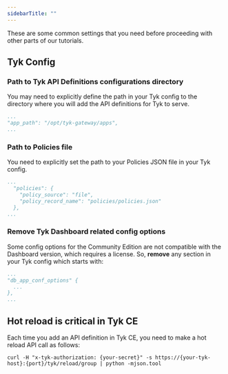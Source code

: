 ```yaml
---
sidebarTitle: ""
---
```


These are some common settings that you need before proceeding with other parts of our tutorials.

## Tyk Config

### Path to Tyk API Definitions configurations directory

You may need to explicitly define the path in your Tyk config to the directory where you will add
the API definitions for Tyk to serve.

```yaml
...
"app_path": "/opt/tyk-gateway/apps",
...
```

### Path to Policies file

You need to explicitly set the path to your Policies JSON file in your Tyk config.

```yaml
...
  "policies": {
    "policy_source": "file",
    "policy_record_name": "policies/policies.json"
  },
...
```

### Remove Tyk Dashboard related config options

Some config options for the Community Edition are not compatible with the Dashboard
version, which requires a license. So, **remove** any section in your Tyk config which
starts with:

```yaml
...
"db_app_conf_options" {
  ...
},
...
```

## Hot reload is critical in Tyk CE

Each time you add an API definition in Tyk CE, you need to make a hot reload API call as follows:

```curl
curl -H "x-tyk-authorization: {your-secret}" -s https://{your-tyk-host}:{port}/tyk/reload/group | python -mjson.tool
```
